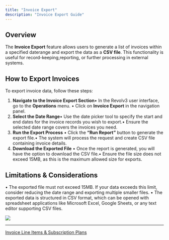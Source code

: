 ---
title: "Invoice Export"
description: "Invoice Export Guide"
---## Overview
The **Invoice Export** feature allows users to generate a list of invoices within a specified daterange and export the data as a **CSV file**. This functionality is useful for record-keeping,reporting, or further processing in external systems.## How to Export Invoices
To export invoice data, follow these steps:

1. **Navigate to the Invoice Export Section**• In the Revolv3 user interface, go to the **Operations** menu. • Click on **Invoice Export** in the navigation panel.
2. **Select the Date Range**• Use the date picker tool to specify the start and end dates for the invoice records you wish to export.• Ensure the selected date range covers the invoices you need.
3. **Run the Export Process** • Click the **“Run Report”** button to generate the export file.• The system will process the request and create CSV file containing invoice details.
4. **Download the Exported File** • Once the report is generated, you will have the option to download the CSV file.• Ensure the file size does not exceed 15MB, as this is the maximum allowed size for exports.## Limitations & Considerations
• The exported file must not exceed 15MB. If your data exceeds this limit, consider reducing the date range and exporting multiple smaller files. • The exported data is structured in CSV format, which can be opened with spreadsheet applications like Microsoft Excel, Google Sheets, or any text editor supporting CSV files.

![](\images\docs\eb82069950385dfb3eb1123e0bf1e5dc0d101b01e37c67ee35f2c3ed4e740421-image.png)

***

[Invoice Line Items & Subscription Plans](/docs/invoice-line-items-subscription-plans)
